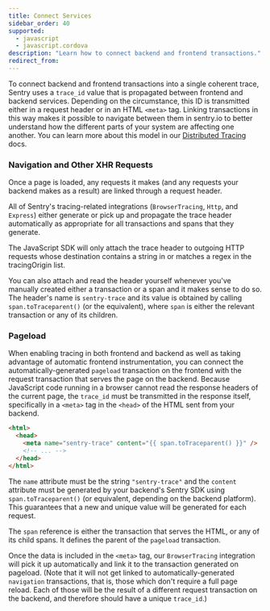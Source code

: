 ```yaml
---
title: Connect Services
sidebar_order: 40
supported:
  - javascript
  - javascript.cordova
description: "Learn how to connect backend and frontend transactions."
redirect_from:
---
```


To connect backend and frontend transactions into a single coherent trace, Sentry uses a `trace_id` value that is propagated between frontend and backend services. Depending on the circumstance, this ID is transmitted either in a request header or in an HTML `<meta>` tag. Linking transactions in this way makes it possible to navigate between them in sentry.io to better understand how the different parts of your system are affecting one another. You can learn more about this model in our [Distributed Tracing](/product/performance/distributed-tracing/) docs.

### Navigation and Other XHR Requests

Once a page is loaded, any requests it makes (and any requests your backend makes as a result) are linked through a request header.

All of Sentry's tracing-related integrations (`BrowserTracing`, `Http`, and `Express`) either generate or pick up and propagate the trace header automatically as appropriate for all transactions and spans that they generate.

The JavaScript SDK will only attach the trace header to outgoing HTTP requests whose destination contains a string in or matches a regex in the <PlatformLink to="/performance/included-instrumentation/#tracingorigins">tracingOrigin</PlatformLink> list.

You can also attach and read the header yourself whenever you've manually created either a transaction or a span and it makes sense to do so. The header's name is `sentry-trace` and its value is obtained by calling `span.toTraceparent()` (or the equivalent), where `span` is either the relevant transaction or any of its children.


### Pageload

When enabling tracing in both frontend and backend as well as taking advantage of automatic frontend instrumentation, you can connect the automatically-generated `pageload` transaction on the frontend with the request transaction that serves the page on the backend. Because JavaScript code running in a browser cannot read the response headers of the current page, the `trace_id` must be transmitted in the response itself, specifically in a `<meta>` tag in the `<head>` of the HTML sent from your backend.

```html
<html>
  <head>
    <meta name="sentry-trace" content="{{ span.toTraceparent() }}" />
    <!-- ... -->
  </head>
</html>
```

The `name` attribute must be the string `"sentry-trace"` and the `content` attribute must be generated by your backend's Sentry SDK using `span.toTraceparent()` (or equivalent, depending on the backend platform). This guarantees that a new and unique value will be generated for each request.

The `span` reference is either the transaction that serves the HTML, or any of its child spans. It defines the parent of the `pageload` transaction.

Once the data is included in the `<meta>` tag, our `BrowserTracing` integration will pick it up automatically and link it to the transaction generated on pageload. (Note that it will not get linked to automatically-generated `navigation` transactions, that is, those which don't require a full page reload. Each of those will be the result of a different request transaction on the backend, and therefore should have a unique `trace_id`.)
